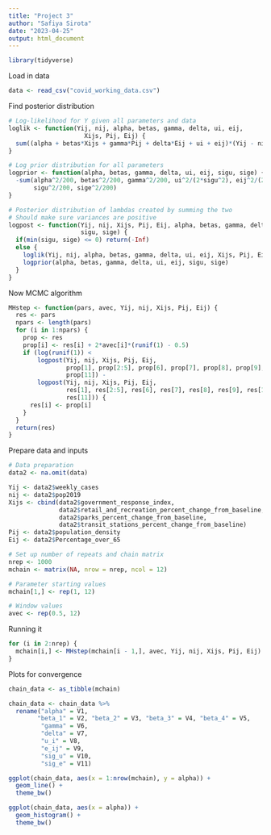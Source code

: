 ```yaml
---
title: "Project 3"
author: "Safiya Sirota"
date: "2023-04-25"
output: html_document
---
```


```r
library(tidyverse)
```

Load in data

```r
data <- read_csv("covid_working_data.csv")
```

Find posterior distribution

```r
# Log-likelihood for Y given all parameters and data
loglik <- function(Yij, nij, alpha, betas, gamma, delta, ui, eij,
                     Xijs, Pij, Eij) {
  sum((alpha + betas*Xijs + gamma*Pij + delta*Eij + ui + eij)*(Yij - nij))
}

# Log prior distribution for all parameters
logprior <- function(alpha, betas, gamma, delta, ui, eij, sigu, sige) {
  -sum(alpha^2/200, betas^2/200, gamma^2/200, ui^2/(2*sigu^2), eij^2/(2*sige^2),
       sigu^2/200, sige^2/200)
}

# Posterior distribution of lambdas created by summing the two
# Should make sure variances are positive
logpost <- function(Yij, nij, Xijs, Pij, Eij, alpha, betas, gamma, delta, ui, eij, 
                    sigu, sige) {
  if(min(sigu, sige) <= 0) return(-Inf)
  else {
    loglik(Yij, nij, alpha, betas, gamma, delta, ui, eij, Xijs, Pij, Eij) +
    logprior(alpha, betas, gamma, delta, ui, eij, sigu, sige)
  }
}
```

Now MCMC algorithm

```r
MHstep <- function(pars, avec, Yij, nij, Xijs, Pij, Eij) {
  res <- pars
  npars <- length(pars)
  for (i in 1:npars) {
    prop <- res
    prop[i] <- res[i] + 2*avec[i]*(runif(1) - 0.5)
    if (log(runif(1)) < 
        logpost(Yij, nij, Xijs, Pij, Eij,
                prop[1], prop[2:5], prop[6], prop[7], prop[8], prop[9], prop[10], 
                prop[11]) -
        logpost(Yij, nij, Xijs, Pij, Eij,
                res[1], res[2:5], res[6], res[7], res[8], res[9], res[10], 
                res[11])) {
      res[i] <- prop[i]
    }
  }
  return(res)
}
```

Prepare data and inputs

```r
# Data preparation
data2 <- na.omit(data)

Yij <- data2$weekly_cases
nij <- data2$pop2019
Xijs <- cbind(data2$government_response_index, 
              data2$retail_and_recreation_percent_change_from_baseline,
              data2$parks_percent_change_from_baseline,
              data2$transit_stations_percent_change_from_baseline)
Pij <- data2$population_density
Eij <- data2$Percentage_over_65

# Set up number of repeats and chain matrix
nrep <- 1000
mchain <- matrix(NA, nrow = nrep, ncol = 12)

# Parameter starting values
mchain[1,] <- rep(1, 12)

# Window values
avec <- rep(0.5, 12)
```

Running it

```r
for (i in 2:nrep) {
  mchain[i,] <- MHstep(mchain[i - 1,], avec, Yij, nij, Xijs, Pij, Eij)
}
```

Plots for convergence

```r
chain_data <- as_tibble(mchain)

chain_data <- chain_data %>% 
  rename("alpha" = V1,
        "beta_1" = V2, "beta_2" = V3, "beta_3" = V4, "beta_4" = V5,
         "gamma" = V6,
         "delta" = V7,
         "u_i" = V8,
         "e_ij" = V9,
         "sig_u" = V10,
         "sig_e" = V11)

ggplot(chain_data, aes(x = 1:nrow(mchain), y = alpha)) +
  geom_line() +
  theme_bw()

ggplot(chain_data, aes(x = alpha)) +
  geom_histogram() +
  theme_bw()
```

